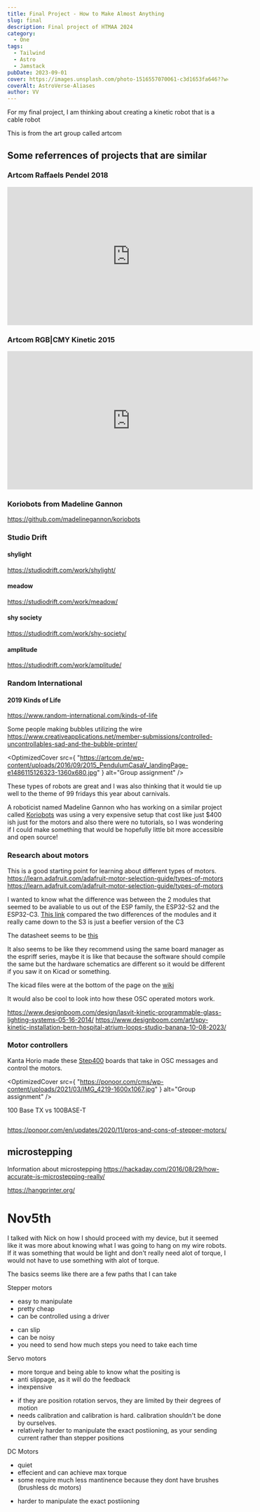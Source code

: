 ```yaml
---
title: Final Project - How to Make Almost Anything
slug: final
description: Final project of HTMAA 2024
category:
  - One
tags:
  - Tailwind
  - Astro
  - Jamstack
pubDate: 2023-09-01
cover: https://images.unsplash.com/photo-1516557070061-c3d1653fa646??w=1960&h=1102&auto=format&fit=crop&q=60&ixlib=rb-4.0.3&ixid=M3wxMjA3fDB8MHxzZWFyY2h8Mnx8YmxhY2t8ZW58MHwwfDB8fHwy
coverAlt: AstroVerse-Aliases
author: VV
---
```



For my final project, I am thinking about creating a kinetic robot that is a cable robot

This is from the art group called artcom

## Some referrences of projects that are similar

### Artcom Raffaels Pendel 2018


<iframe width="560" height="315" src="https://www.youtube.com/embed/XqU1mvKcLaA?si=PIv24S9-EeH0toDU" title="YouTube video player" frameborder="0" allow="accelerometer; autoplay; clipboard-write; encrypted-media; gyroscope; picture-in-picture; web-share" referrerpolicy="strict-origin-when-cross-origin" allowfullscreen></iframe>


### Artcom  RGB|CMY Kinetic 2015

<iframe width="560" height="315" src="https://www.youtube.com/watch?v=ZQuofLtN8s4" title="YouTube video player" frameborder="0" allow="accelerometer; autoplay; clipboard-write; encrypted-media; gyroscope; picture-in-picture; web-share" referrerpolicy="strict-origin-when-cross-origin" allowfullscreen></iframe>


### Koriobots from Madeline Gannon
https://github.com/madelinegannon/koriobots


### Studio Drift 

#### shylight
https://studiodrift.com/work/shylight/

#### meadow

https://studiodrift.com/work/meadow/

#### shy society
https://studiodrift.com/work/shy-society/

#### amplitude
https://studiodrift.com/work/amplitude/

### Random International
#### 2019 Kinds of Life

https://www.random-international.com/kinds-of-life

Some people making bubbles utilizing the wire
https://www.creativeapplications.net/member-submissions/controlled-uncontrollables-sad-and-the-bubble-printer/





<OptimizedCover
  src={
    "https://artcom.de/wp-content/uploads/2016/09/2015_PendulumCasaV_landingPage-e1486115126323-1360x680.jpg"
  }
  alt="Group assignment"
/>

These types of robots are great and I was also thinking that it would tie up well to the theme of 99 fridays this year about carnivals.

A roboticist named Madeline Gannon who has working on a similar project called [Koriobots](https://github.com/madelinegannon/koriobots) was using a very expensive setup that cost like just $400 ish just for the motors and also there were no tutorials, so I was wondering if I could make something that would be hopefully little bit more accessible and open source!



### Research about motors


This is a good starting point for learning about different types of motors. https://learn.adafruit.com/adafruit-motor-selection-guide/types-of-motors
https://learn.adafruit.com/adafruit-motor-selection-guide/types-of-motors

I wanted to know what the difference was between the 2 modules that seemed to be avaliable to us out of the ESP family, the ESP32-S2 and the ESP32-C3.
[This link](https://www.cnx-software.com/2022/01/12/esp32-s3-esp32-c3-esp8266-modules-comparison/) compared the two differences of the modules and it really came down to the S3 is just a beefier version of the C3

The datasheet seems to be [this](https://wiki.seeedstudio.com/xiao_esp32s3_getting_started/)

It also seems to be like they recommend using the same board manager as the espriff series, maybe it is like that because the software should compile the same but the hardware schematics are different so it would be different if you saw it on Kicad or something.

The kicad files were at the bottom of the page on the [wiki](https://wiki.seeedstudio.com/xiao_esp32s3_getting_started/)

It would also be cool to look into how these OSC operated motors work.


https://www.designboom.com/design/lasvit-kinetic-programmable-glass-lighting-systems-05-16-2014/
https://www.designboom.com/art/spy-kinetic-installation-bern-hospital-atrium-loops-studio-banana-10-08-2023/


### Motor controllers

Kanta Horio made these [Step400](https://ponoor.com/en/products/step400/) boards that take in OSC messages and control the motors.

<OptimizedCover
  src={
    "https://ponoor.com/cms/wp-content/uploads/2021/03/IMG_4219-1600x1067.jpg"
  }
  alt="Group assignment"
/>

100 Base TX  vs 100BASE-T
```plaintext 100BASE-T is a way to describe the family of physical layers (or PHYs) that can be used to support 100 Mb/s baseband networks. This family of PHYs includes: 100BASE-TX, 100BASE-T4 and 100BASE-T2. Because 100BASE-T2 and 100BASE-T4 failed to gain market adoption, many adopted the term 100BASE-T to imply the use of the 100BASE-TX PHY; thereby, making the terms synonymous 
```



https://ponoor.com/en/updates/2020/11/pros-and-cons-of-stepper-motors/

## microstepping

Information about microstepping
https://hackaday.com/2016/08/29/how-accurate-is-microstepping-really/

https://hangprinter.org/


# Nov5th 

I talked with Nick on how I should proceed with my device, but it seemed like it was more about knowing what I was going to hang on my wire robots. If it was something that would be light and don't really need alot of torque, I would not have to use something with alot of torque.


The basics seems like there are a few paths that I can take

Stepper motors
+ easy to manipulate
+ pretty cheap
+ can be controlled using a driver
- can slip 
- can be noisy
- you need to send how much steps you need to take each time


Servo motors
+ more torque and being able to know what the positing is
+ anti slippage, as it will do the feedback
+ inexpensive
- if they are position rotation servos, they are limited by their degrees of motion
- needs calibration and calibration is hard. calibration shouldn't be done by ourselves.
- relatively harder to manipulate the exact postiioning, as your sending current rather than stepper positions

DC Motors 
+ quiet 
+ effecient and can achieve max torque
+ some require much less mantinence because they dont have brushes (brushless dc motors)
- harder to manipulate the exact postiioning

